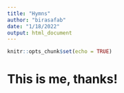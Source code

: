 ```yaml
---
title: "Hymns"
author: "birasafab"
date: "1/18/2022"
output: html_document
---
```


```r
knitr::opts_chunk$set(echo = TRUE)
```

# This is me, thanks!